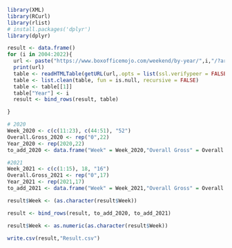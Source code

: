 ```r
library(XML)
library(RCurl)
library(rlist)
# install.packages('dplyr')
library(dplyr)
```


```r
result <- data.frame()
for (i in 2004:2022){
  url <- paste("https://www.boxofficemojo.com/weekend/by-year/",i,"/?area=IT",sep="")
  print(url)
  table <- readHTMLTable(getURL(url,.opts = list(ssl.verifypeer = FALSE)))
  table <- list.clean(table, fun = is.null, recursive = FALSE)
  table <- table[[1]]
  table["Year"] <- i
  result <- bind_rows(result, table)

}

```

```r
# 2020
Week_2020 <- c(c(11:23), c(44:51), "52")
Overall.Gross_2020 <- rep("0",22)
Year_2020 <- rep(2020,22)
to_add_2020 <- data.frame("Week" = Week_2020,"Overall Gross" = Overall.Gross_2020, "Year" = Year_2020, check.names = FALSE)

#2021
Week_2021 <- c(c(1:15), 18, "16")
Overall.Gross_2021 <- rep("0",17)
Year_2021 <- rep(2021,17)
to_add_2021 <- data.frame("Week" = Week_2021,"Overall Gross" = Overall.Gross_2021, "Year" = Year_2021, check.names = FALSE)

result$Week <- (as.character(result$Week))

result <- bind_rows(result, to_add_2020, to_add_2021)

result$Week <- as.numeric(as.character(result$Week))

```

```r
write.csv(result,"Result.csv")
```



